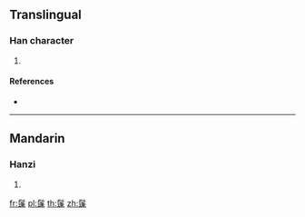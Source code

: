 {{character info/new}}
==Translingual==

===Han character===
{{Han char|rn=190|rad=髟|as=11|sn=21|four=|canj=SHYHJ}}

# {{defn|Han|sort=髟11}}

====References====
* {{Han ref|kx=1456.110|dkj=45552|dj=1987.200|hdz=74532.170|uh=9B14|ud=39700}}

----

==Mandarin==

===Hanzi===
{{cmn-hanzi|pin=[[péng]] ([[peng2]])|wg=p'eng<sup>2</sup>}}

# {{defn|lang=cmn|sort=髟11}}

[[fr:鬔]]
[[pl:鬔]]
[[th:鬔]]
[[zh:鬔]]